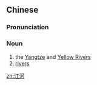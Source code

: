 ==Chinese==
{{zh-forms}}

===Pronunciation===
{{zh-pron
|m=jiānghé
|c=gong1 ho4
|h=pfs=kông-hò
|cat=n
}}

===Noun===
{{zh-noun}}

# the [[Yangtze]] and [[Yellow River]]s
# [[river]]s {{gloss|in general}}

[[zh:江河]]